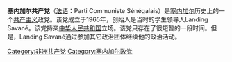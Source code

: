 {{共产党}}
'''塞内加尔共产党'''（[[法语|法语]]：Parti Communiste Sénégalais）是[[塞内加尔|塞内加尔]]历史上的一个[[共产主义|共产主义]]政党。该党成立于1965年，创始人是当时的学生领导人Landing Savané。该党持亲[[中华人民共和国|中华人民共和国]]立场。该党只存在了很短暂的一段时间。但是，Landing Savané通过参加其它政治团体继续他的政治活动。

[[Category:非洲共产党|Category:非洲共产党]]
[[Category:塞内加尔政党|Category:塞内加尔政党]]